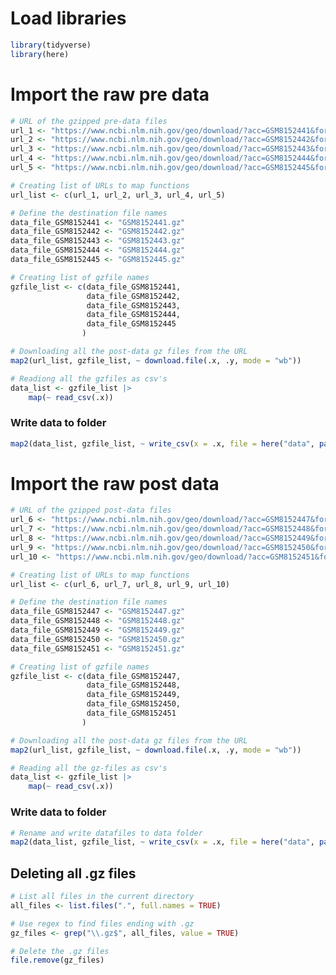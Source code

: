 # Load libraries

```r
library(tidyverse)
library(here)
```

# Import the raw pre data

```r
# URL of the gzipped pre-data files
url_1 <- "https://www.ncbi.nlm.nih.gov/geo/download/?acc=GSM8152441&format=file&file=GSM8152441%5F20220128%5F30102613280522%2D01%5F01002%5F04%2ERCC%2Egz"
url_2 <- "https://www.ncbi.nlm.nih.gov/geo/download/?acc=GSM8152442&format=file&file=GSM8152442%5F20220128%5F30102613280522%2D01%5F01004%5F05%2ERCC%2Egz"
url_3 <- "https://www.ncbi.nlm.nih.gov/geo/download/?acc=GSM8152443&format=file&file=GSM8152443%5F20220128%5F30102613280522%2D01%5F01013%5F01%2ERCC%2Egz"
url_4 <- "https://www.ncbi.nlm.nih.gov/geo/download/?acc=GSM8152444&format=file&file=GSM8152444%5F20220128%5F30102613280522%2D01%5F01014%5F02%2ERCC%2Egz"
url_5 <- "https://www.ncbi.nlm.nih.gov/geo/download/?acc=GSM8152445&format=file&file=GSM8152445%5F20220128%5F30102613280522%2D01%5F01015%5F03%2ERCC%2Egz"

# Creating list of URLs to map functions
url_list <- c(url_1, url_2, url_3, url_4, url_5)

# Define the destination file names
data_file_GSM8152441 <- "GSM8152441.gz"
data_file_GSM8152442 <- "GSM8152442.gz"
data_file_GSM8152443 <- "GSM8152443.gz"
data_file_GSM8152444 <- "GSM8152444.gz"
data_file_GSM8152445 <- "GSM8152445.gz"

# Creating list of gzfile names
gzfile_list <- c(data_file_GSM8152441,
                 data_file_GSM8152442,
                 data_file_GSM8152443,
                 data_file_GSM8152444,
                 data_file_GSM8152445
                )

# Downloading all the post-data gz files from the URL
map2(url_list, gzfile_list, ~ download.file(.x, .y, mode = "wb"))

# Readiong all the gzfiles as csv's
data_list <- gzfile_list |>
    map(~ read_csv(.x))

```

### Write data to folder

```r

map2(data_list, gzfile_list, ~ write_csv(x = .x, file = here("data", paste0("pre_data_", str_sub(.y, 1, -4), ".csv"))))
```

# Import the raw post data

```r
# URL of the gzipped post-data files
url_6 <- "https://www.ncbi.nlm.nih.gov/geo/download/?acc=GSM8152447&format=file&file=GSM8152447%5F20220128%5F30102613280522%2D01%5F01001%2DC3%5F06%2ERCC%2Egz"
url_7 <- "https://www.ncbi.nlm.nih.gov/geo/download/?acc=GSM8152448&format=file&file=GSM8152448%5F20220128%5F30102613280522%2D01%5F01003%2DC3%5F07%2ERCC%2Egz"
url_8 <- "https://www.ncbi.nlm.nih.gov/geo/download/?acc=GSM8152449&format=file&file=GSM8152449%5F20220128%5F30102613280522%2D01%5F01007%2DC3%5F08%2ERCC%2Egz"
url_9 <- "https://www.ncbi.nlm.nih.gov/geo/download/?acc=GSM8152450&format=file&file=GSM8152450%5F20220128%5F30102613280522%2D01%5F01011%2DC3%5F09%2ERCC%2Egz"
url_10 <- "https://www.ncbi.nlm.nih.gov/geo/download/?acc=GSM8152451&format=file&file=GSM8152451%5F20220128%5F30102613280522%2D01%5F01014%2DC3%5F10%2ERCC%2Egz"

# Creating list of URLs to map functions
url_list <- c(url_6, url_7, url_8, url_9, url_10)

# Define the destination file names
data_file_GSM8152447 <- "GSM8152447.gz"
data_file_GSM8152448 <- "GSM8152448.gz"
data_file_GSM8152449 <- "GSM8152449.gz"
data_file_GSM8152450 <- "GSM8152450.gz"
data_file_GSM8152451 <- "GSM8152451.gz"

# Creating list of gzfile names
gzfile_list <- c(data_file_GSM8152447,
                 data_file_GSM8152448,
                 data_file_GSM8152449,
                 data_file_GSM8152450,
                 data_file_GSM8152451
                )

# Downloading all the post-data gz files from the URL
map2(url_list, gzfile_list, ~ download.file(.x, .y, mode = "wb"))

# Reading all the gz-files as csv's
data_list <- gzfile_list |>
    map(~ read_csv(.x))

```

### Write data to folder

```r
# Rename and write datafiles to data folder
map2(data_list, gzfile_list, ~ write_csv(x = .x, file = here("data", paste0("post_data_", str_sub(.y, 1, -4), ".csv"))))
```

## Deleting all .gz files

```r
# List all files in the current directory
all_files <- list.files(".", full.names = TRUE)

# Use regex to find files ending with .gz
gz_files <- grep("\\.gz$", all_files, value = TRUE)

# Delete the .gz files
file.remove(gz_files)
```
